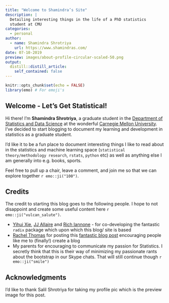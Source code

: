 ```yaml
---
title: "Welcome to Shamindra’s Site"
description: |
  Detailing interesting things in the life of a PhD statistics
  student at CMU
categories:
  - personal
author:
  - name: Shamindra Shrotriya
    url: https://www.shamindras.com/
date: 07-10-2019
preview: images/about-profile-circular-scaled-50.png
output:
  distill::distill_article:
    self_contained: false
---
```


```r
knitr::opts_chunk$set(echo = FALSE)
library(emo) # For emoji's
```

## Welcome - Let's Get Statistical!

Hi there! I’m **Shamindra Shrotriya**, a graduate student in the [Department of Statistics and Data Science](http://www.stat.cmu.edu/){target="_blank"} at the
wonderful [Carnegie Mellon University](https://www.cmu.edu/){target="_blank"}. I’ve decided to start 
blogging to document my learning and development in statistics as a 
graduate student.

I’d like it to be a fun place to document interesting things I like to 
read about in the statistics and machine learning space (`statistical theory/methodology research`, `rstats`, `python` etc) as well as anything else I am generally into e.g. books, sports.

Feel free to pull up a chair, leave a comment, and join me 
so that we can explore together `r emo::ji("100")`.

## Credits

The credit to starting this blog goes to the following people. I
hope to not disappoint and create some useful content here `r emo::ji("vulcan_salute")`.

- [Yihui Xie](https://yihui.name/){target="_blank"}, [JJ Allaire](https://github.com/jjallaire){target="_blank"} and [Rich Iannone](https://twitter.com/riannone){target="_blank"} - for co-developing the fantastic `radix` package which upon which this blog/ site is based
- [Rachel Thomas](http://www.fast.ai/) for posting this [fantastic blog post](http://www.fast.ai/2017/04/06/alternatives/){target="_blank"} encouraging people like me to (finally!) create a blog
- My parents for encouraging to communicate my passion for Statistics.
I secretly think that this is their way of minimizing my passionate
rants about the bootstrap in our Skype chats. That will still continue though `r emo::ji("smile")`

<!-- Add icon library -->
<link rel="stylesheet" href="https://cdnjs.cloudflare.com/ajax/libs/font-awesome/4.7.0/css/font-awesome.min.css">

<!-- Add font awesome icons -->
<p style="text-align: center;">
    <a href="https://twitter.com/shamindraas" target="_blank" class="fa fa-twitter" style="font-size:36px;"></a>
    <a href="https://www.linkedin.com/in/shamindras/" target="_blank" class="fa fa-linkedin" style="font-size:46px;"></a>
    <a href="https://github.com/shamindras" target="_blank" class="fa fa-github"  style="font-size:36px;"></a>
</p>

## Acknowledgments {.appendix}

I'd like to thank Salil Shrotriya for taking my profile
pic which is the preview image for this post. 